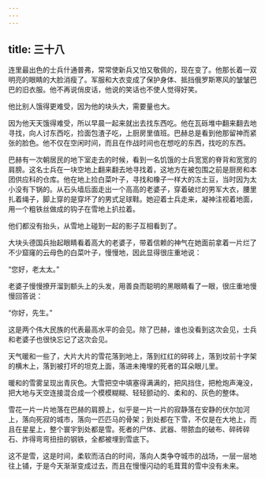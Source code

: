 ```yaml
---
---
---
```

title: 三十八
---



连里最出色的士兵什通普弗，常常使新兵又怕又敬佩的，现在变了。他那长着一双明亮的眼睛的大脸消瘦了。军服和大衣变成了保护身体、抵挡俄罗斯寒风的皱皱巴巴的旧衣服。他不再说俏皮话，他说的笑话也不使人觉得好笑。

他比别人饿得更难受，因为他的块头大，需要量也大。

因为他天天饿得难受，所以早晨一起来就出去找东西吃。他在瓦砾堆中翻来翻去地寻找，向人讨东西吃，捡面包渣子吃，上厨房里值班。巴赫总是看到他那留神而紧张的脸色。他不仅在空闲时间，而且在作战时间也在想吃的东西，找吃的东西。

巴赫有一次朝居民的地下室走去的时候，看到一名饥饿的士兵宽宽的脊背和宽宽的肩膀。这名士兵在一块空地上翻来翻去地寻找着，这地方在被包围之前是厨房和本团供应科的仓库。他在地上捡白菜叶子，寻找和橡子一样大的冻土豆，当时因为太小没有下锅的。从石头墙后面走出一个高高的老婆子，穿着破烂的男军大衣，腰里扎着绳子，脚上穿的是穿坏了的男式足球鞋。她迎着士兵走来，凝神注视着地面，用一个粗铁丝做成的钩子在雪地上扒拉着。

他们都没有抬头，从雪地上碰到一起的影子互相看到了。

大块头德国兵抬起眼睛看着高大的老婆子，带着信赖的神气在她面前拿着一片烂了不少窟窿的云母色的白菜叶子，慢慢地，因此显得很庄重地说：

“您好，老太太。”

老婆子慢慢撩开溜到额头上的头发，用善良而聪明的黑眼睛看了一眼，很庄重地慢慢回答说：

“你好，先生。”

这是两个伟大民族的代表最高水平的会见。除了巴赫，谁也没看到这次会见，士兵和老婆子也很快忘记了这次会见。

天气暖和一些了，大片大片的雪花落到地上，落到红红的碎砖上，落到坟前十字架的横木上，落到被打坏的坦克上面，落进未掩埋的死者的耳朵眼儿里。

暖和的雪雾呈现出青灰色。大雪把空中填塞得满满的，把风挡住，把枪炮声淹没，把大地与天空连接混合成一个模模糊糊、轻轻颤动的、柔和的、灰色的整体。

雪花一片一片地落在巴赫的肩膀上，似乎是一片一片的寂静落在安静的伏尔加河上，落向死寂的城市，落向一匹匹马的骨架；到处都在下雪，不仅是在大地上，而且在星星上，整个寰宇到处都是雪。死者的尸体、武器、带脓血的破布、碎砖碎石、炸得弯弯扭扭的钢铁，全都被埋到雪底下。

这不是雪，这是时间，柔软而洁白的时间，落向人类争夺城市的战场，一层一层地往上铺，于是今天渐渐变成过去，而且在慢慢闪动的毛茸茸的雪中没有未来。